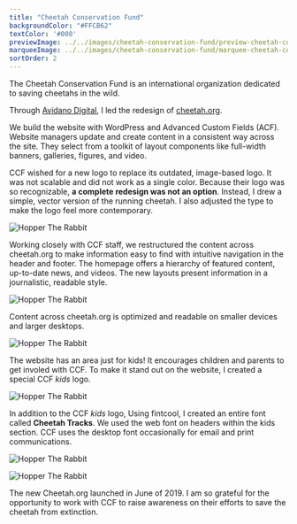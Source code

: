 ```yaml
---
title: "Cheetah Conservation Fund"
backgroundColor: "#FFCB62"
textColor: '#000'
previewImage: ../../images/cheetah-conservation-fund/preview-cheetah-conservation-fund.jpg
marqueeImage: ../../images/cheetah-conservation-fund/marquee-cheetah-conservation-fund.jpg
sortOrder: 2
---
```



<IntroBlock>

The Cheetah Conservation Fund is an international organization dedicated to saving cheetahs in the wild.

</IntroBlock>

<TextBlock>

Through [Avidano Digital](/portfolio/avidano-digital), I led the redesign of [cheetah.org](https://cheetah.org).

We build the website with WordPress and Advanced Custom Fields (ACF). Website managers update and create content in a consistent way across the site. They select from a toolkit of layout components like full-width banners, galleries, figures, and video.

</TextBlock>

<LogoRedesign />

<TextBlock>

CCF wished for a new logo to replace its outdated, image-based logo. It was not scalable and did not work as a single color. Because their logo was so recognizable, **a complete redesign was not an option**. Instead, I drew a simple, vector version of the running cheetah. I also adjusted the type to make the logo feel more contemporary.

</TextBlock>

<FigureSingleBlock>

![Hopper The Rabbit](../../images/cheetah-conservation-fund/grid-desktop-cheetah-conservation-fund-01.jpg)
    
</FigureSingleBlock>

<TextBlock>

Working closely with CCF staff, we restructured the content across cheetah.org to make information easy to find with intuitive navigation in the header and footer. The homepage offers a hierarchy of featured content, up-to-date news, and videos. The new layouts present information in a journalistic, readable style.

</TextBlock>

<FigureSingleBlock>

![Hopper The Rabbit](../../images/cheetah-conservation-fund/grid-mobile-cheetah-conservation-fund.jpg)
    
</FigureSingleBlock>

<TextBlock>

Content across cheetah.org is optimized and readable on smaller devices and larger desktops.

</TextBlock>

<FigureSingleBlock>

![Hopper The Rabbit](../../images/cheetah-conservation-fund/grid-desktop-cheetah-conservation-fund-02.jpg)
    
</FigureSingleBlock>

<TextBlock>

The website has an area just for kids! It encourages children and parents to get involed with CCF. To make it stand out on the website, I created a special CCF *kids* logo.

</TextBlock>

<FigureSingleBlock caption="A logo for the Kids pages of cheetah.org">

![Hopper The Rabbit](../../images/logo-collection/ccf-kids.jpg)
    
</FigureSingleBlock>


<TextBlock>

In addition to the CCF *kids* logo, Using fintcool, I created an entire font called **Cheetah Tracks**. We used the web font on headers within the kids section. CCF uses the desktop font occasionally for email and print communications. 

</TextBlock>


<FigureSingleBlock caption="Logo for the Kids pages of cheetah.org">

![Hopper The Rabbit](../../images/cheetah-conservation-fund/cheetah-tracks-font.jpg)
    
</FigureSingleBlock>

<FigureSingleBlock>

![Hopper The Rabbit](../../images/cheetah-conservation-fund/page-ccf-kids.jpg)
    
</FigureSingleBlock>

<TextBlock>

The new Cheetah.org launched in June of 2019. I am so grateful for the opportunity to work with CCF to raise awareness on their efforts to save the cheetah from extinction.

</TextBlock>

<LiveProjectLink linkURL="https://cheetah.org/" />
